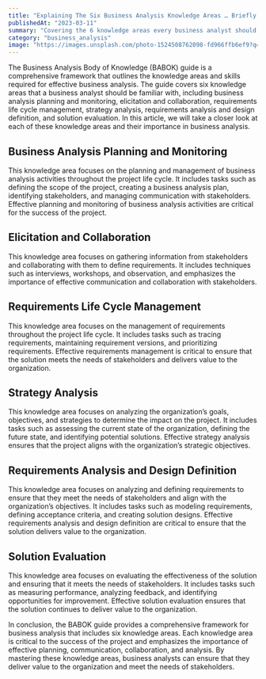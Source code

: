 ```yaml
---
title: "Explaining The Six Business Analysis Knowledge Areas … Briefly."
publishedAt: "2023-03-11"
summary: "Covering the 6 knowledge areas every business analyst should be familiar with."
category: "business_analysis"
image: "https://images.unsplash.com/photo-1524508762098-fd966ffb6ef9?q=80&w=1470&auto=format&fit=crop&ixlib=rb-4.0.3&ixid=M3wxMjA3fDB8MHxwaG90by1wYWdlfHx8fGVufDB8fHx8fA%3D%3D"
---
```


The Business Analysis Body of Knowledge (BABOK) guide is a comprehensive framework that outlines the knowledge areas and skills required for effective business analysis. The guide covers six knowledge areas that a business analyst should be familiar with, including business analysis planning and monitoring, elicitation and collaboration, requirements life cycle management, strategy analysis, requirements analysis and design definition, and solution evaluation. In this article, we will take a closer look at each of these knowledge areas and their importance in business analysis.

## Business Analysis Planning and Monitoring

This knowledge area focuses on the planning and management of business analysis activities throughout the project life cycle. It includes tasks such as defining the scope of the project, creating a business analysis plan, identifying stakeholders, and managing communication with stakeholders. Effective planning and monitoring of business analysis activities are critical for the success of the project.

## Elicitation and Collaboration

This knowledge area focuses on gathering information from stakeholders and collaborating with them to define requirements. It includes techniques such as interviews, workshops, and observation, and emphasizes the importance of effective communication and collaboration with stakeholders.

## Requirements Life Cycle Management

This knowledge area focuses on the management of requirements throughout the project life cycle. It includes tasks such as tracing requirements, maintaining requirement versions, and prioritizing requirements. Effective requirements management is critical to ensure that the solution meets the needs of stakeholders and delivers value to the organization.

## Strategy Analysis

This knowledge area focuses on analyzing the organization’s goals, objectives, and strategies to determine the impact on the project. It includes tasks such as assessing the current state of the organization, defining the future state, and identifying potential solutions. Effective strategy analysis ensures that the project aligns with the organization’s strategic objectives.

## Requirements Analysis and Design Definition

This knowledge area focuses on analyzing and defining requirements to ensure that they meet the needs of stakeholders and align with the organization’s objectives. It includes tasks such as modeling requirements, defining acceptance criteria, and creating solution designs. Effective requirements analysis and design definition are critical to ensure that the solution delivers value to the organization.

## Solution Evaluation

This knowledge area focuses on evaluating the effectiveness of the solution and ensuring that it meets the needs of stakeholders. It includes tasks such as measuring performance, analyzing feedback, and identifying opportunities for improvement. Effective solution evaluation ensures that the solution continues to deliver value to the organization.

In conclusion, the BABOK guide provides a comprehensive framework for business analysis that includes six knowledge areas. Each knowledge area is critical to the success of the project and emphasizes the importance of effective planning, communication, collaboration, and analysis. By mastering these knowledge areas, business analysts can ensure that they deliver value to the organization and meet the needs of stakeholders.

